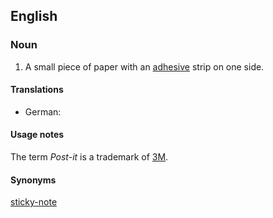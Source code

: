 ==English==
{{wikipedia}}

===Noun===
{{en-noun|sg=[[post]]-[[it]] [[note]]}}

# A small piece of paper with an [[adhesive]] strip on one side.

====Translations====
{{trans-top}}
* German: {{t|de|Klebezettel|m}}
{{trans-mid}}
{{trans-bottom}}

====Usage notes====
The term ''Post-it'' is a trademark of [[w:3M|3M]].

====Synonyms====
[[sticky-note]]
